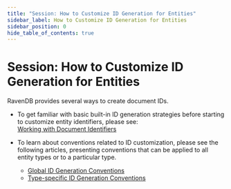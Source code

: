 ```yaml
---
title: "Session: How to Customize ID Generation for Entities"
sidebar_label: How to Customize ID Generation for Entities
sidebar_position: 0
hide_table_of_contents: true
---
```



# Session: How to Customize ID Generation for Entities
<Admonition type="note" title="Note">

RavenDB provides several ways to create document IDs.  

- To get familiar with basic built-in ID generation strategies 
  before starting to customize entity identifiers, please see:  
  [Working with Document Identifiers](../../../client-api/document-identifiers/working-with-document-identifiers)  

- To learn about conventions related to ID customization, please see 
  the following articles, presenting conventions that can be applied 
  to all entity types or to a particular type.  
   - [Global ID Generation Conventions](../../../client-api/configuration/identifier-generation/global)  
   - [Type-specific ID Generation Conventions](../../../client-api/configuration/identifier-generation/type-specific)  

</Admonition>

